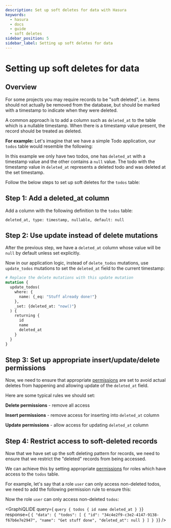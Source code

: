 ```yaml
---
description: Set up soft deletes for data with Hasura
keywords:
  - hasura
  - docs
  - guide
  - soft deletes
sidebar_position: 5
sidebar_label: Setting up soft deletes for data
---
```



# Setting up soft deletes for data

## Overview

For some projects you may require records to be "soft deleted", i.e.
items should not actually be removed from the database, but should be
marked with a timestamp to indicate when they were deleted.

A common approach is to add a column such as `deleted_at` to the table
which is a nullable timestamp. When there is a timestamp value present,
the record should be treated as deleted.

**For example:** Let's imagine that we have a simple Todo application,
our `todos` table would resemble the following:

<Thumbnail
  src="/img/graphql/core/guides/soft-deletes-example-data.png"
  alt="Todo table of a todo application"
/>

In this example we only have two todos, one has `deleted_at` with a
timestamp value and the other contains a `null` value. The todo with the
timestamp value in `deleted_at` represents a deleted todo and was
deleted at the set timestamp.

Follow the below steps to set up soft deletes for the `todos` table:

## Step 1: Add a **deleted_at** column

Add a column with the following definition to the `todos` table:

`deleted_at, type: timestamp, nullable, default: null`

## Step 2: Use **update** instead of **delete** mutations

After the previous step, we have a `deleted_at` column whose value will
be `null` by default unless set explicitly.

Now in our application logic, instead of `delete_todos` mutations, use
`update_todos` mutations to set the `deleted_at` field to the current
timestamp:

```graphql {7}
# Replace the delete mutations with this update mutation
mutation {
  update_todos(
    where: {
      name: {_eq: "Stuff already done!"}
    },
    _set: {deleted_at: "now()"}
  ) {
    returning {
      id
      name
      deleted_at
    }
  }
}
```

## Step 3: Set up appropriate insert/update/delete permissions

Now, we need to ensure that appropriate [permissions](/graphql/core/auth/authorization/index.mdx)
are set to avoid actual deletes from happening and allowing update of
the `deleted_at` field.

Here are some typical rules we should set:

**Delete permissions** - remove all access

<Thumbnail
  src="/img/graphql/core/guides/soft-deletes-delete-perms.png"
  alt="Delete permissions for role user"
/>

**Insert permissions** - remove access for inserting into `deleted_at`
column

<Thumbnail
  src="/img/graphql/core/guides/soft-deletes-insert-perms.png"
  alt="Insert permissions for role user"
/>

**Update permissions** - allow access for updating `deleted_at` column

<Thumbnail
  src="/img/graphql/core/guides/soft-deletes-update-perms.png"
  alt="Update permissions for role user"
/>

## Step 4: Restrict access to soft-deleted records

Now that we have set up the soft deleting pattern for records, we need
to ensure that we restrict the "deleted" records from being accessed.

We can achieve this by setting appropriate [permissions](/graphql/core/auth/authorization/index.mdx)
for roles which have access to the `todos` table.

For example, let's say that a role `user` can only access non-deleted
todos, we need to add the following permission rule to ensure this:

<Thumbnail
  src="/img/graphql/core/guides/soft-deletes-select-perms.png"
  alt="Restrict access to soft-deleted records"
/>

Now the role `user` can only access non-deleted `todos`:

<GraphiQLIDE
  query={
 `query {
  todos {
    id
    name
    deleted_at
  }
 }`}
  response={
 `{
  "data": {
    "todos": [
      {
        "id": "34c4e2f9-c3e2-4147-9138-f67b6e7e2947",
        "name": "Get stuff done",
        "deleted_at": null
      }
    ]
  }
 }`}
/>
